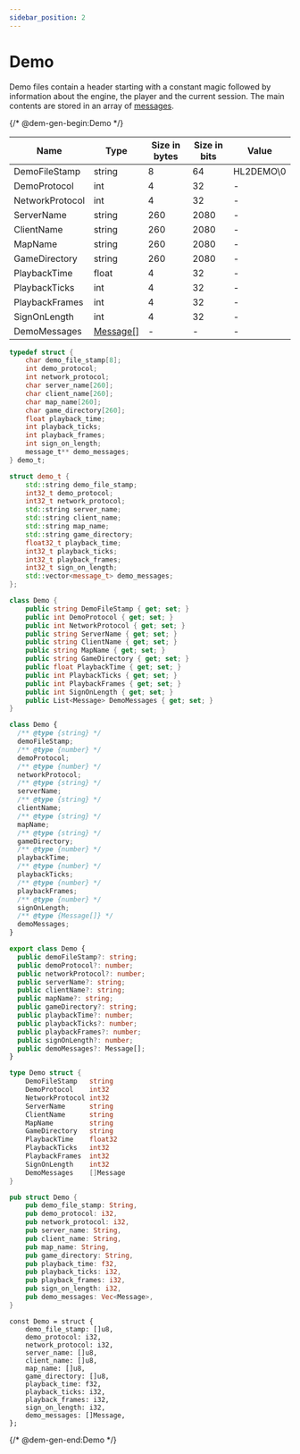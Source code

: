 ```yaml
---
sidebar_position: 2
---
```


# Demo

Demo files contain a header starting with a constant magic followed by information about the engine, the player and the
current session. The main contents are stored in an array of [messages](./messages).

{/* @dem-gen-begin:Demo */}

<Tabs groupId="lang">
<TabItem value="overview" label="Overview">

| Name | Type | Size in bytes | Size in bits | Value |
| --- | --- | --- | --- | --- |
| DemoFileStamp | string | 8 | 64 | HL2DEMO\0 |
| DemoProtocol | int | 4 | 32 | - |
| NetworkProtocol | int | 4 | 32 | - |
| ServerName | string | 260 | 2080 | - |
| ClientName | string | 260 | 2080 | - |
| MapName | string | 260 | 2080 | - |
| GameDirectory | string | 260 | 2080 | - |
| PlaybackTime | float | 4 | 32 | - |
| PlaybackTicks | int | 4 | 32 | - |
| PlaybackFrames | int | 4 | 32 | - |
| SignOnLength | int | 4 | 32 | - |
| DemoMessages | [Message[]](/messages/messages.mdx) | - | - | - |

</TabItem>
<TabItem value="c" label="C">

```c
typedef struct {
    char demo_file_stamp[8];
    int demo_protocol;
    int network_protocol;
    char server_name[260];
    char client_name[260];
    char map_name[260];
    char game_directory[260];
    float playback_time;
    int playback_ticks;
    int playback_frames;
    int sign_on_length;
    message_t** demo_messages;
} demo_t;
```

</TabItem>
<TabItem value="cpp" label="C++">

```cpp
struct demo_t {
    std::string demo_file_stamp;
    int32_t demo_protocol;
    int32_t network_protocol;
    std::string server_name;
    std::string client_name;
    std::string map_name;
    std::string game_directory;
    float32_t playback_time;
    int32_t playback_ticks;
    int32_t playback_frames;
    int32_t sign_on_length;
    std::vector<message_t> demo_messages;
};
```

</TabItem>
<TabItem value="csharp" label="C#">

```csharp
class Demo {
    public string DemoFileStamp { get; set; }
    public int DemoProtocol { get; set; }
    public int NetworkProtocol { get; set; }
    public string ServerName { get; set; }
    public string ClientName { get; set; }
    public string MapName { get; set; }
    public string GameDirectory { get; set; }
    public float PlaybackTime { get; set; }
    public int PlaybackTicks { get; set; }
    public int PlaybackFrames { get; set; }
    public int SignOnLength { get; set; }
    public List<Message> DemoMessages { get; set; }
}
```

</TabItem>
<TabItem value="js" label="JS">

```js
class Demo {
  /** @type {string} */
  demoFileStamp;
  /** @type {number} */
  demoProtocol;
  /** @type {number} */
  networkProtocol;
  /** @type {string} */
  serverName;
  /** @type {string} */
  clientName;
  /** @type {string} */
  mapName;
  /** @type {string} */
  gameDirectory;
  /** @type {number} */
  playbackTime;
  /** @type {number} */
  playbackTicks;
  /** @type {number} */
  playbackFrames;
  /** @type {number} */
  signOnLength;
  /** @type {Message[]} */
  demoMessages;
}
```

</TabItem>
<TabItem value="ts" label="TS">

```ts
export class Demo {
  public demoFileStamp?: string;
  public demoProtocol?: number;
  public networkProtocol?: number;
  public serverName?: string;
  public clientName?: string;
  public mapName?: string;
  public gameDirectory?: string;
  public playbackTime?: number;
  public playbackTicks?: number;
  public playbackFrames?: number;
  public signOnLength?: number;
  public demoMessages?: Message[];
}
```

</TabItem>
<TabItem value="go" label="Go">

```go
type Demo struct {
	DemoFileStamp   string
	DemoProtocol    int32
	NetworkProtocol int32
	ServerName      string
	ClientName      string
	MapName         string
	GameDirectory   string
	PlaybackTime    float32
	PlaybackTicks   int32
	PlaybackFrames  int32
	SignOnLength    int32
	DemoMessages    []Message
}
```

</TabItem>
<TabItem value="rust" label="Rust">

```rust
pub struct Demo {
    pub demo_file_stamp: String,
    pub demo_protocol: i32,
    pub network_protocol: i32,
    pub server_name: String,
    pub client_name: String,
    pub map_name: String,
    pub game_directory: String,
    pub playback_time: f32,
    pub playback_ticks: i32,
    pub playback_frames: i32,
    pub sign_on_length: i32,
    pub demo_messages: Vec<Message>,
}
```

</TabItem>
<TabItem value="zig" label="Zig">

```zig
const Demo = struct {
    demo_file_stamp: []u8,
    demo_protocol: i32,
    network_protocol: i32,
    server_name: []u8,
    client_name: []u8,
    map_name: []u8,
    game_directory: []u8,
    playback_time: f32,
    playback_ticks: i32,
    playback_frames: i32,
    sign_on_length: i32,
    demo_messages: []Message,
};
```

</TabItem>
</Tabs>

{/* @dem-gen-end:Demo */}


